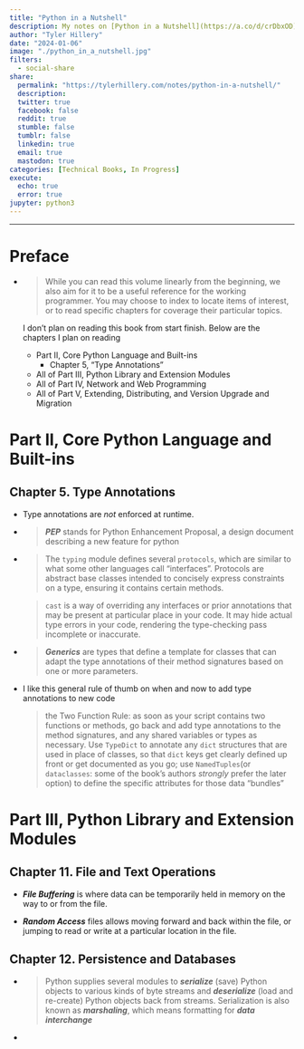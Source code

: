 ```yaml
---
title: "Python in a Nutshell"
description: My notes on [Python in a Nutshell](https://a.co/d/crDbxOD) by Alex Martelli, Anna Martelli Ravenscroft, Steven Holden, Paul McGuire.
author: "Tyler Hillery"
date: "2024-01-06"
image: "./python_in_a_nutshell.jpg"
filters:
  - social-share
share:
  permalink: "https://tylerhillery.com/notes/python-in-a-nutshell/"
  description:
  twitter: true
  facebook: false
  reddit: true
  stumble: false
  tumblr: false
  linkedin: true
  email: true
  mastodon: true
categories: [Technical Books, In Progress]
execute:
  echo: true
  error: true
jupyter: python3
---
```


------------------------------------------------------------------------

# Preface

- > While you can read this volume linearly from the beginning, we also aim for it to be a useful reference for the working programmer. You may choose to index to locate items of interest, or to read specific chapters for coverage their particular topics.

  I don't plan on reading this book from start finish. Below are the chapters I plan on reading

  - Part II, Core Python Language and Built-ins
    - Chapter 5, "Type Annotations"
  - All of Part III, Python Library and Extension Modules
  - All of Part IV, Network and Web Programming
  - All of Part V, Extending, Distributing, and Version Upgrade and Migration

# Part II, Core Python Language and Built-ins

## Chapter 5. Type Annotations

- Type annotations are *not* enforced at runtime.

- > ***PEP*** stands for Python Enhancement Proposal, a design document describing a new feature for python

- > The `typing` module defines several `protocols`, which are similar to what some other languages call "interfaces". Protocols are abstract base classes intended to concisely express constraints on a type, ensuring it contains certain methods. 

  :::{.callout-caution title="Use `cast` with Caution" collapse="true"}
  > `cast` is a way of overriding any interfaces or prior annotations that may be present at particular place in your code. It may hide actual type errors in your code, rendering the type-checking pass incomplete or inaccurate.
  :::

- > ***Generics*** are types that define a template for classes that can adapt the type annotations of their method signatures based on one or more parameters.

- I like this general rule of thumb on when and now to add type annotations to new code

  > the Two Function Rule: as soon as your script contains two functions or methods, go back and add type annotations to the method signatures, and any shared variables or types as necessary. Use `TypeDict` to annotate any `dict` structures that are used in place of classes, so that `dict` keys get clearly defined up front or get documented as you go; use `NamedTuples`(or `dataclasses`: some of the book's authors *strongly* prefer the later option) to define the specific attributes for those data "bundles"

# Part III, Python Library and Extension Modules

## Chapter 11. File and Text Operations

- ***File Buffering*** is where data can be temporarily held in memory on the way to or from the file.

- ***Random Access*** files allows moving forward and back within the file, or jumping to read or write at a particular location in the file.

## Chapter 12. Persistence and Databases

- > Python supplies several modules to ***serialize*** (save) Python objects to various kinds of byte streams and ***deserialize*** (load and re-create) Python objects back from streams. Serialization is also known as ***marshaling***, which means formatting for ***data interchange***

- 